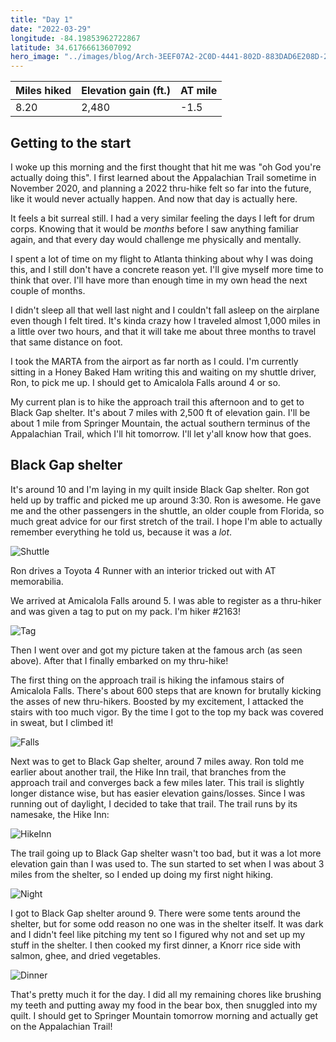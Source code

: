 ```yaml
---
title: "Day 1"
date: "2022-03-29"
longitude: -84.19853962722867
latitude: 34.61766613607092
hero_image: "../images/blog/Arch-3EEF07A2-2C0D-4441-802D-883DAD6E208D-20220329222235.png"
---
```


| Miles hiked | Elevation gain (ft.) | AT mile |
| ----------- | -------------- | -------- |
| 8.20 | 2,480 | -1.5 |

## Getting to the start

I woke up this morning and the first thought that hit me was "oh God you're actually doing this". I first learned about the Appalachian Trail sometime in November 2020, and planning a 2022 thru-hike felt so far into the future, like it would never actually happen. And now that day is actually here.

It feels a bit surreal still. I had a very similar feeling the days I left for drum corps. Knowing that it would be _months_ before I saw anything familiar again, and that every day would challenge me physically and mentally.

I spent a lot of time on my flight to Atlanta thinking about why I was doing this, and I still don't have a concrete reason yet. I'll give myself more time to think that over. I'll have more than enough time in my own head the next couple of months.

I didn't sleep all that well last night and I couldn't fall asleep on the airplane even though I felt tired. It's kinda crazy how I traveled almost 1,000 miles in a little over two hours, and that it will take me about three months to travel that same distance on foot.

I took the MARTA from the airport as far north as I could. I'm currently sitting in a Honey Baked Ham writing this and waiting on my shuttle driver, Ron, to pick me up. I should get to Amicalola Falls around 4 or so.

My current plan is to hike the approach trail this afternoon and to get to Black Gap shelter. It's about 7 miles with 2,500 ft of elevation gain. I'll be about 1 mile from Springer Mountain, the actual southern terminus of the Appalachian Trail, which I'll hit tomorrow. I'll let y'all know how that goes.

## Black Gap shelter

It's around 10 and I'm laying in my quilt inside Black Gap shelter. Ron got held up by traffic and picked me up around 3:30. Ron is awesome. He gave me and the other passengers in the shuttle, an older couple from Florida, so much great advice for our first stretch of the trail. I hope I'm able to actually remember everything he told us, because it was a _lot_. 

![Shuttle](../images/blog/Shuttle-3EEF07A2-2C0D-4441-802D-883DAD6E208D-20220329215641.png)

<figcaption>Ron drives a Toyota 4 Runner with an interior tricked out with AT memorabilia.</figcaption>

We arrived at Amicalola Falls around 5. I was able to register as a thru-hiker and was given a tag to put on my pack. I'm hiker #2163!

![Tag](../images/blog/Tag-3EEF07A2-2C0D-4441-802D-883DAD6E208D-20220329220203.png)

Then I went over and got my picture taken at the famous arch (as seen above). After that I finally embarked on my thru-hike!

The first thing on the approach trail is hiking the infamous stairs of Amicalola Falls. There's about 600 steps that are known for brutally kicking the asses of new thru-hikers. Boosted by my excitement, I attacked the stairs with too much vigor. By the time I got to the top my back was covered in sweat, but I climbed it!

![Falls](../images/blog/Falls-3EEF07A2-2C0D-4441-802D-883DAD6E208D-20220329220918.png)

Next was to get to Black Gap shelter, around 7 miles away. Ron told me earlier about another trail, the Hike Inn trail, that branches from the approach trail and converges back a few miles later. This trail is slightly longer distance wise, but has easier elevation gains/losses. Since I was running out of daylight, I decided to take that trail. The trail runs by its namesake, the Hike Inn:

![HikeInn](../images/blog/HikeInn-3EEF07A2-2C0D-4441-802D-883DAD6E208D-20220329221450.png)

The trail going up to Black Gap shelter wasn't too bad, but it was a lot more elevation gain than I was used to. The sun started to set when I was about 3 miles from the shelter, so I ended up doing my first night hiking.

![Night](../images/blog/Night-3EEF07A2-2C0D-4441-802D-883DAD6E208D-20220329221650.png)

I got to Black Gap shelter around 9. There were some tents around the shelter, but for some odd reason no one was in the shelter itself. It was dark and I didn't feel like pitching my tent so I figured why not and set up my stuff in the shelter. I then cooked my first dinner, a Knorr rice side with salmon, ghee, and dried vegetables.

![Dinner](../images/blog/Dinner-3EEF07A2-2C0D-4441-802D-883DAD6E208D-20220329221955.png)

That's pretty much it for the day. I did all my remaining chores like brushing my teeth and putting away my food in the bear box, then snuggled into my quilt. I should get to Springer Mountain tomorrow morning and actually get on the Appalachian Trail!